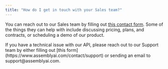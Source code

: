 ```yaml
---
title: "How do I get in touch with your Sales team?"
---
```


You can reach out to our Sales team by filling out [this contact form](https://www.assemblyai.com/contact/sales). Some of the things they can help with include discussing pricing, plans, and contracts, or scheduling a demo of our product.

<Note>
  If you have a technical issue with our API, please reach out to our Support
  team by either filling out [this
  form](https://www.assemblyai.com/contact/support) or sending an email to
  support@assemblyai.com.
</Note>
